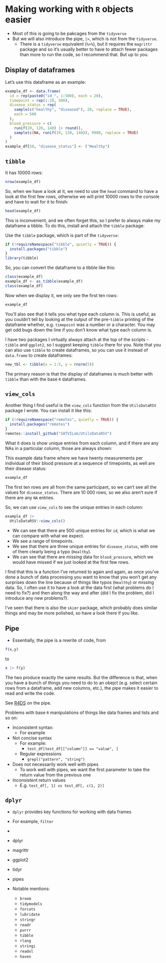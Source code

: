 # Making working with `R` objects easier

- Most of this is going to be pakcages from the `tidyverse`
- But we will also introduce the pipe, `|>`, which is not from the `tidyverse`.
  - There is a `tidyverse` equivalent (`%>%`), but it requires the `magrittr` package and so it's usually better to have to attach fewer packages than more to run the code, so I recommend that. But up to you.

## Display of dataframes

Let's use this dataframe as an example:

```r
example_df <- data.frame(
  id = rep(paste0("id_", 1:500), each = 20),
  timepoint = rep(1:20, 500),
  disease_status = rep(
    sample(c("healthy", "diseased"), 20, replace = TRUE),
    each = 500
  ),
  blood_pressure = c(
    runif(20, 120, 140) |> round(),
    sample(c(NA, runif(19, 120, 140)), 9980, replace = TRUE)
  )
)
example_df[50, "disease_status"] <- ("Healthy")
```

## `tibble`

It has 10000 rows:

```r
nrow(example_df)
```

So, when we have a look at it, we need to use the `head` command to have a look at the first few rows, otherwise we will print 10000 rows to the console and have to wait for it to finish:

```r
head(example_df)
```

This is inconvenient, and we often forget this, so I prefer to always make my dataframe a tibble.
To do this, install and attach the `tibble` package:

Use the `tibble` package, which is part of the `tidyverse`:

```r
if (!requireNamespace("tibble", quietly = TRUE)) {
  install.packages("tibble")
}
library(tibble)
```

So, you can convert the dataframe to a tibble like this:

```r
class(example_df)
example_df <- as_tibble(example_df)
class(example_df)
```

Now when we display it, we only see the first ten rows:

```r
example_df
```

You'll also see that it tells you what type each column is.
This is useful, as you couldn't tell by looking at the output of the pre-`tibble` printing of the dataframe whether, e.g. `timepoint` was a number or a character.
You may get odd bugs down the line if you don't know what type each column is.\

I have two packages I virtually always attach at the top of the scripts - `tibble` and `ggplot2`, so I suggest keeping `tibble` there for you.
Note that you can also use `tibble` to create dataframes, so you can use it instead of `data.frame` to create dataframes:

```r
new_tbl <- tibble(x = 1:5, y = rnorm(5))
```

The primary reason is that the display of dataframes is much better with `tibble` than with the base `R` dataframes.

## `view_cols`

Another thing I find useful is the `view_cols` function from the `UtilsDataRSV` package I wrote.
You can install it like this:

```r
if (!requireNamespace("remotes", quietly = TRUE)) {
  install.packages("remotes")
}
remotes::install_github("SATVILab/UtilsDataRSV")
```

What it does is show unique entries from each column, and if there are any NAs in a particular column, those are always shown:



This example data frame where we have twenty measurements per individual of their blood pressure at a sequence of timepoints, as well are their disease status:

```r
example_df
```

The first ten rows are all from the same participant, so we can't see all the values for `disease_status`.
There are 10 000 rows, so we also aren't sure if there are any `NA` entries.

So, we can use `view_cols` to see the unique entries in each column:

```r
example_df |>
  UtilsDataRSV::view_cols()
```

- We can see that there are 500 unique entries for `id`, which is what we can compare with what we expect. 
- We see a range of timepoints.
- We see that there are three unique entries for `disease_status`, with one of them clearly being a typo (`Healthy`). 
- We can see that there are missing data for `blood_pressure`, which we would have missed if we just looked at the first few rows.

I find that this is a function I've returned to again and again, as once you've done a bunch of data processing you want to know that you won't get any surprises down the line because of things like typos (`Healthy`) or missing data.
So, I often use it to have a look at the data first (what problems do I need to fix?) and then along the way and after (did I fix the problem, did I introduce any new problems?).

I've seen that there is also the `skimr` package, which probably does similar things and may be more polished, so have a look there if you like. 

## Pipe

- Essentially, the pipe is a rewrite of code, from

```r
f(x,y)
```

to 

```r
x |> f(y)
```

The two produce exactly the same results.
But the difference is that, when you have a bunch of things you need to do to an obejct (e.g. select certain rows from a dataframe, add new columns, etc.), the pipe makes it easier to read and write the code.

See [R4DS](https://r4ds.hadley.nz/data-transform.html#sec-the-pipe) on the pipe.

Problems with base `R` manipulations of things like data frames and lists and so on:

- Inconsistent syntax:
  - For example
- Not concise syntax
  - For example:
    - `test_df[test_df[["column"]] == "value", ]`
  - Regular expressions
    - `grepl("pattern", "string")`
- Does not necessarily work well with pipes
  - To work well with pipes, we want the first parameter to take the return value from the previous one
- Inconsistent return values
  - E.g. `test_df[, 1] vs test_df[, c(1, 2)]`

## `dplyr`

- `dplyr` provides key functions for working with data frames
- For example, `filter`

- 

- dplyr
- magrittr
- ggplot2
- tidyr
- pipes
- Notable mentions:
  - `broom`
  - `tidymodels`
  - `forcats`
  - `lubridate`
  - `stringr`
  - `readr`
  - `purrr`
  - `tibble`
  - `rlang`
  - `stringi`
  - `readxl`
  - `haven`